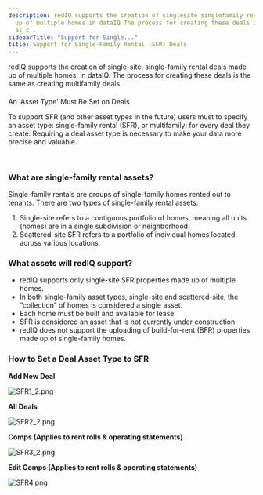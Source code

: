 ```yaml
---
description: redIQ supports the creation of singlesite singlefamily rental deals made
  up of multiple homes in dataIQ The process for creating these deals is the same
  as c...
sidebarTitle: "Support for Single..."
title: Support for Single-Family Rental (SFR) Deals
---
```


redIQ supports the creation of single-site, single-family rental deals made up of multiple homes, in dataIQ. The process for creating these deals is the same as creating multifamily deals.



#### 
An 'Asset Type' Must Be Set on Deals


To support SFR (and other asset types in the future) users must to specify an asset type: single-family rental (SFR), or multifamily; for every deal they create. Requiring a deal asset type is necessary to make your data more precise and valuable. 



 


### **What are single-family rental assets?**


Single-family rentals are groups of single-family homes rented out to tenants. There are two types of single-family rental assets:


1. Single-site refers to a contiguous portfolio of homes, meaning all units (homes) are in a single subdivision or neighborhood.
2. Scattered-site SFR refers to a portfolio of individual homes located across various locations.


### **What assets will redIQ support?**


* redIQ supports only single-site SFR properties made up of multiple homes.
* In both single-family asset types, single-site and scattered-site, the “collection” of homes is considered a single asset.
* Each home must be built and available for lease.
* SFR is considered an asset that is not currently under construction
* redIQ does not support the uploading of build-for-rent (BFR) properties made up of single-family homes.


### **How to Set a Deal Asset Type to SFR**


**Add New Deal**


<Frame>
  <img src="/images/rediq/8e4a01d5b9568f8c0c8436617f1cec3cebb4003a.png" alt="SFR1_2.png" />
</Frame>


**All Deals**


<Frame>
  <img src="/images/rediq/1fef16971072d78ca6670a6d7dacca3085e957f7.png" alt="SFR2_2.png" />
</Frame>


**Comps (Applies to rent rolls & operating statements)**


<Frame>
  <img src="/images/rediq/ec0ab037cf73fb6aade8d56f2de3420483a3d91b.png" alt="SFR3_2.png" />
</Frame>


**Edit Comps (Applies to rent rolls & operating statements)**


<Frame>
  <img src="/images/rediq/13fbf2a69b62c93e860613f44188a8a8ff89ad4d.png" alt="SFR4.png" />
</Frame>